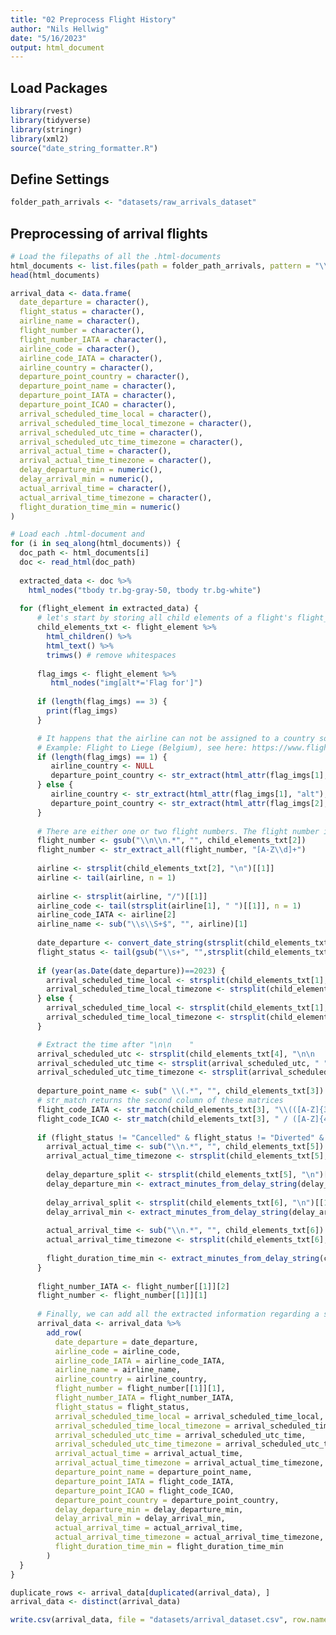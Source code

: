 ```yaml
---
title: "02 Preprocess Flight History"
author: "Nils Hellwig"
date: "5/16/2023"
output: html_document
---
```


## Load Packages

```r
library(rvest)
library(tidyverse)
library(stringr)
library(xml2)
source("date_string_formatter.R")
```

## Define Settings

```r
folder_path_arrivals <- "datasets/raw_arrivals_dataset"
```

## Preprocessing of arrival flights

```r
# Load the filepaths of all the .html-documents
html_documents <- list.files(path = folder_path_arrivals, pattern = "\\.html$", full.names = TRUE)
head(html_documents)
```

```r
arrival_data <- data.frame(
  date_departure = character(),
  flight_status = character(),
  airline_name = character(),
  flight_number = character(),
  flight_number_IATA = character(),
  airline_code = character(),
  airline_code_IATA = character(),
  airline_country = character(),
  departure_point_country = character(),
  departure_point_name = character(),
  departure_point_IATA = character(),
  departure_point_ICAO = character(),
  arrival_scheduled_time_local = character(),
  arrival_scheduled_time_local_timezone = character(),
  arrival_scheduled_utc_time = character(),
  arrival_scheduled_utc_time_timezone = character(),
  arrival_actual_time = character(),
  arrival_actual_time_timezone = character(),
  delay_departure_min = numeric(),
  delay_arrival_min = numeric(),
  actual_arrival_time = character(),
  actual_arrival_time_timezone = character(),
  flight_duration_time_min = numeric()
)
```

```r
# Load each .html-document and
for (i in seq_along(html_documents)) {
  doc_path <- html_documents[i]
  doc <- read_html(doc_path)
  
  extracted_data <- doc %>%
    html_nodes("tbody tr.bg-gray-50, tbody tr.bg-white")
  
  for (flight_element in extracted_data) {
      # let's start by storing all child elements of a flight's flight_element 
      child_elements_txt <- flight_element %>%
        html_children() %>%
        html_text() %>%
        trimws() # remove whitespaces
      
      flag_imgs <- flight_element %>%
         html_nodes("img[alt*='Flag for']")
      
      if (length(flag_imgs) == 3) {
        print(flag_imgs)
      }

      # It happens that the airline can not be assigned to a country so that there's no flag icon.
      # Example: Flight to Liege (Belgium), see here: https://www.flightera.net/en/airport/Munich/EDDM/arrival/2017-12-13%2022_00?
      if (length(flag_imgs) == 1) {
         airline_country <- NULL
         departure_point_country <- str_extract(html_attr(flag_imgs[1], "alt"), "(?<=Flag for ).*")
      } else {
         airline_country <- str_extract(html_attr(flag_imgs[1], "alt"), "(?<=Flag for ).*")
         departure_point_country <- str_extract(html_attr(flag_imgs[2], "alt"), "(?<=Flag for ).*")
      }
     
      # There are either one or two flight numbers. The flight number is located before the first two \n\n inside child_elements_txt[2]
      flight_number <- gsub("\\n\\n.*", "", child_elements_txt[2])
      flight_number <- str_extract_all(flight_number, "[A-Z\\d]+")
      
      airline <- strsplit(child_elements_txt[2], "\n")[[1]]
      airline <- tail(airline, n = 1)
    
      airline <- strsplit(airline, "/")[[1]]
      airline_code <- tail(strsplit(airline[1], " ")[[1]], n = 1)
      airline_code_IATA <- airline[2]
      airline_name <- sub("\\s\\S+$", "", airline)[1]
      
      date_departure <- convert_date_string(strsplit(child_elements_txt[1], "\n")[[1]][1])
      flight_status <- tail(gsub("\\s+", "",strsplit(child_elements_txt[1], "\n")[[1]]), n = 1)
      
      if (year(as.Date(date_departure))==2023) {
        arrival_scheduled_time_local <- strsplit(child_elements_txt[1], "\n")[[1]][6]
        arrival_scheduled_time_local_timezone <- strsplit(child_elements_txt[1], "\n")[[1]][7]
      } else {
        arrival_scheduled_time_local <- strsplit(child_elements_txt[1], "\n")[[1]][7]
        arrival_scheduled_time_local_timezone <- strsplit(child_elements_txt[1], "\n")[[1]][8]
      }

      # Extract the time after "\n\n    "
      arrival_scheduled_utc <- strsplit(child_elements_txt[4], "\n\n    ")[[1]][2]
      arrival_scheduled_utc_time <- strsplit(arrival_scheduled_utc, " ")[[1]][1]
      arrival_scheduled_utc_time_timezone <- strsplit(arrival_scheduled_utc, " ")[[1]][2]
      
      departure_point_name <- sub(" \\(.*", "", child_elements_txt[3])
      # str_match returns the second column of these matrices
      flight_code_IATA <- str_match(child_elements_txt[3], "\\(([A-Z]{3}) /")[, 2]
      flight_code_ICAO <- str_match(child_elements_txt[3], " / ([A-Z]{4})\\)")[, 2]
      
      if (flight_status != "Cancelled" & flight_status != "Diverted" & flight_status != "Unknown") {
        arrival_actual_time <- sub("\\n.*", "", child_elements_txt[5])
        arrival_actual_time_timezone <- strsplit(child_elements_txt[5], "\n")[[1]][2]
      
        delay_departure_split <- strsplit(child_elements_txt[5], "\n")[[1]]
        delay_departure_min <- extract_minutes_from_delay_string(delay_departure_split)
      
        delay_arrival_split <- strsplit(child_elements_txt[6], "\n")[[1]]
        delay_arrival_min <- extract_minutes_from_delay_string(delay_arrival_split)
      
        actual_arrival_time <- sub("\\n.*", "", child_elements_txt[6])
        actual_arrival_time_timezone <- strsplit(child_elements_txt[6], "\n")[[1]][2]
      
        flight_duration_time_min <- extract_minutes_from_delay_string(child_elements_txt[7])
      }
      
      flight_number_IATA <- flight_number[[1]][2]
      flight_number <- flight_number[[1]][1]
      
      # Finally, we can add all the extracted information regarding a specific flight to our dataframe
      arrival_data <- arrival_data %>%
        add_row(
          date_departure = date_departure,
          airline_code = airline_code,
          airline_code_IATA = airline_code_IATA,
          airline_name = airline_name,
          airline_country = airline_country,
          flight_number = flight_number[[1]][1],
          flight_number_IATA = flight_number_IATA,
          flight_status = flight_status,
          arrival_scheduled_time_local = arrival_scheduled_time_local,
          arrival_scheduled_time_local_timezone = arrival_scheduled_time_local_timezone,
          arrival_scheduled_utc_time = arrival_scheduled_utc_time,
          arrival_scheduled_utc_time_timezone = arrival_scheduled_utc_time_timezone,
          arrival_actual_time = arrival_actual_time,
          arrival_actual_time_timezone = arrival_actual_time_timezone,
          departure_point_name = departure_point_name,
          departure_point_IATA = flight_code_IATA,
          departure_point_ICAO = flight_code_ICAO,
          departure_point_country = departure_point_country,
          delay_departure_min = delay_departure_min,
          delay_arrival_min = delay_arrival_min,
          actual_arrival_time = actual_arrival_time,
          actual_arrival_time_timezone = actual_arrival_time_timezone,
          flight_duration_time_min = flight_duration_time_min
        )
  }
}
```

```r
duplicate_rows <- arrival_data[duplicated(arrival_data), ]
arrival_data <- distinct(arrival_data)
```

```r
write.csv(arrival_data, file = "datasets/arrival_dataset.csv", row.names = FALSE)
```
